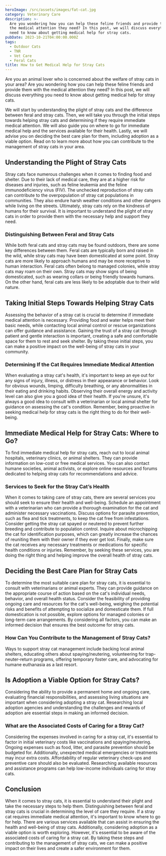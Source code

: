 ```yaml
---
heroImage: /src/assets/images/fat-cat.jpg
category: Veterinary Care
description: >-
  Are you wondering how you can help these feline friends and provide them with
  the medical attention they need? In this post, we will discuss everything you
  need to know about getting medical help for stray cats. 
pubDate: 2023-10-21T04:00:00.000Z
tags:
  - Outdoor Cats
  - TNR
  - Vet Care
  - Feral Cats
title: How to Get Medical Help for Stray Cats
---
```


Are you an animal lover who is concerned about the welfare of stray cats in your area? Are you wondering how you can help these feline friends and provide them with the medical attention they need? In this post, we will discuss everything you need to know about getting medical help for stray cats. 

We will start by understanding the plight of stray cats and the difference between feral and stray cats. Then, we will take you through the initial steps towards helping stray cats and determining if they require immediate medical attention. We will also guide you on where to go for immediate medical help and the services available for their health. Lastly, we will advise you on deciding the best care plan for them, including adoption as a viable option. Read on to learn more about how you can contribute to the management of stray cats in your area.

## Understanding the Plight of Stray Cats

Stray cats face numerous challenges when it comes to finding food and shelter. Due to their lack of medical care, they are at a higher risk for diseases and injuries, such as feline leukemia and the feline immunodeficiency virus (FIV). The unchecked reproduction of stray cats can contribute to the overpopulation of stray cat populations in communities. They also endure harsh weather conditions and other dangers while living on the streets. Ultimately, stray cats rely on the kindness of humans for their survival. It is important to understand the plight of stray cats in order to provide them with the necessary help and support they need.

### Distinguishing Between Feral and Stray Cats

While both feral cats and stray cats may be found outdoors, there are some key differences between them. Feral cats are typically born and raised in the wild, while stray cats may have been domesticated at some point. Stray cats are more likely to approach humans and may be more receptive to human interaction. Feral cats often belong to managed colonies, while stray cats may roam on their own. Stray cats may show signs of being domesticated, such as wearing collars or being friendly towards humans. On the other hand, feral cats are less likely to be adoptable due to their wild nature.

## Taking Initial Steps Towards Helping Stray Cats

Assessing the behavior of a stray cat is crucial to determine if immediate medical attention is necessary. Providing food and water helps meet their basic needs, while contacting local animal control or rescue organizations can offer guidance and assistance. Gaining the trust of a stray cat through patient and gentle interaction is important, creating a safe and comfortable space for them to rest and seek shelter. By taking these initial steps, you can make a positive impact on the well-being of stray cats in your community.

### Determining If the Cat Requires Immediate Medical Attention

When evaluating a stray cat's health, it's important to keep an eye out for any signs of injury, illness, or distress in their appearance or behavior. Look for obvious wounds, limping, difficulty breathing, or any abnormalities in their eating and drinking habits. Observing their overall energy and activity level can also give you a good idea of their health. If you're unsure, it's always a good idea to consult with a veterinarian or local animal shelter for guidance on assessing the cat's condition. Remember, being proactive in seeking medical help for stray cats is the right thing to do for their well-being.

## Immediate Medical Help for Stray Cats: Where to Go?

To find immediate medical help for stray cats, reach out to local animal hospitals, veterinary clinics, or animal shelters. They can provide information on low-cost or free medical services. You can also contact humane societies, animal activists, or explore online resources and forums dedicated to helping stray cats for recommendations and advice.

### Services to Seek for the Stray Cat’s Health

When it comes to taking care of stray cats, there are several services you should seek to ensure their health and well-being. Schedule an appointment with a veterinarian who can provide a thorough examination for the cat and administer necessary vaccinations. Discuss options for parasite prevention, such as flea and tick treatments, to keep the cat free from infestations. Consider getting the stray cat spayed or neutered to prevent further breeding and contribute to population control. Inquire about microchipping the cat for identification purposes, which can greatly increase the chances of reuniting them with their owner if they ever get lost. Finally, make sure the cat receives any necessary treatments or medications for specific health conditions or injuries. Remember, by seeking these services, you are doing the right thing and helping improve the overall health of stray cats.

## Deciding the Best Care Plan for Stray Cats

To determine the most suitable care plan for stray cats, it is essential to consult with veterinarians or animal experts. They can provide guidance on the appropriate course of action based on the cat's individual needs, behavior, and overall health status. Consider the feasibility of providing ongoing care and resources for the cat's well-being, weighing the potential risks and benefits of attempting to socialize and domesticate them. If full domestication is not possible, explore options for managed colonies or long-term care arrangements. By considering all factors, you can make an informed decision that ensures the best outcome for stray cats.

### How Can You Contribute to the Management of Stray Cats?

Ways to support stray cat management include backing local animal shelters, educating others about spaying/neutering, volunteering for trap-neuter-return programs, offering temporary foster care, and advocating for humane euthanasia as a last resort.

## Is Adoption a Viable Option for Stray Cats?

Considering the ability to provide a permanent home and ongoing care, evaluating financial responsibilities, and assessing living situations are important when considering adopting a stray cat. Researching local adoption agencies and understanding the challenges and rewards of adoption are essential steps in making an informed decision.

### What are the Associated Costs of Caring for a Stray Cat?

Considering the expenses involved in caring for a stray cat, it's essential to factor in initial veterinary costs like vaccinations and spaying/neutering. Ongoing expenses such as food, litter, and parasite prevention should be budgeted for. Additionally, unexpected medical emergencies or treatments may incur extra costs. Affordability of regular veterinary check-ups and preventive care should also be evaluated. Researching available resources and assistance programs can help low-income individuals caring for stray cats.

## Conclusion

When it comes to stray cats, it is essential to understand their plight and take the necessary steps to help them. Distinguishing between feral and stray cats is crucial in determining the level of care they require. If a stray cat requires immediate medical attention, it's important to know where to go for help. There are various services available that can assist in ensuring the health and well-being of stray cats. Additionally, considering adoption as a viable option is worth exploring. However, it's essential to be aware of the associated costs of caring for a stray cat. By taking these steps and contributing to the management of stray cats, we can make a positive impact on their lives and create a safer environment for them.
